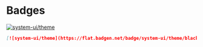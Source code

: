 
# Badges

[![system-ui/theme](https://flat.badgen.net/badge/system-ui/theme/black)](https://system-ui.com/theme)

```md
[![system-ui/theme](https://flat.badgen.net/badge/system-ui/theme/black)](https://system-ui.com/theme)
```
